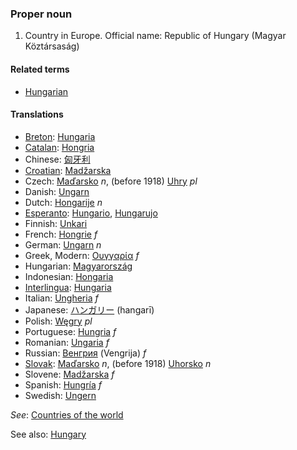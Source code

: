 ===Proper noun===
# Country in Europe. Official name: Republic of Hungary (Magyar Köztársaság)
====Related terms====
*[[Hungarian]]
====Translations====
*[[Breton]]: [[Hungaria]]
*[[Catalan]]: [[Hongria]]
*Chinese: [[匈牙利]]
*[[Croatian]]: [[Madžarska]]
*Czech: [[Maďarsko]] ''n'', (before 1918)  [[Uhry]]  ''pl''
*Danish: [[Ungarn]]
*Dutch: [[Hongarije]] ''n''
*[[Esperanto]]: [[Hungario]], [[Hungarujo]]
*Finnish: [[Unkari]]
*French: [[Hongrie]] ''f''
*German: [[Ungarn]] ''n''
*Greek, Modern: [[Ουγγαρία]] ''f''
*Hungarian: [[Magyarország]]
*Indonesian: [[Hongaria]]
*[[Interlingua]]: [[Hungaria]]
*Italian: [[Ungheria]] ''f''
*Japanese: [[ハンガリー]] (hangarī)
*Polish: [[Węgry]] ''pl''
*Portuguese: [[Hungria]] ''f''
*Romanian: [[Ungaria]] ''f''
*Russian: [[Венгрия]] (Vengrija) ''f''
*[[Slovak]]: [[Maďarsko]] ''n'',  (before 1918) [[Uhorsko]] ''n''
*Slovene: [[Madžarska]] ''f''
*Spanish: [[Hungría]] ''f''
*Swedish: [[Ungern]]

''See'': [[Countries of the world]]

See also: [[en:Hungary|Hungary]]